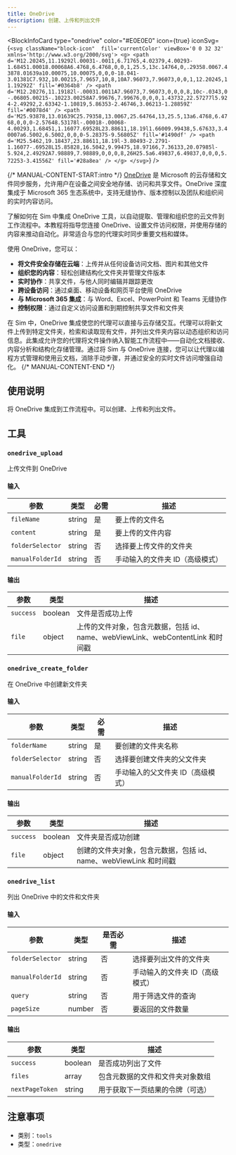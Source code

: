 ```yaml
---
title: OneDrive
description: 创建、上传和列出文件
---
```



<BlockInfoCard 
  type="onedrive"
  color="#E0E0E0"
  icon={true}
  iconSvg={`<svg className="block-icon"  fill='currentColor' viewBox='0 0 32 32' xmlns='http://www.w3.org/2000/svg'>
      <g>
        <path
          d='M12.20245,11.19292l.00031-.0011,6.71765,4.02379,4.00293-1.68451.00018.00068A6.4768,6.4768,0,0,1,25.5,13c.14764,0,.29358.0067.43878.01639a10.00075,10.00075,0,0,0-18.041-3.01381C7.932,10.00215,7.9657,10,8,10A7.96073,7.96073,0,0,1,12.20245,11.19292Z'
          fill='#0364b8'
        />
        <path
          d='M12.20276,11.19182l-.00031.0011A7.96073,7.96073,0,0,0,8,10c-.0343,0-.06805.00215-.10223.00258A7.99676,7.99676,0,0,0,1.43732,22.57277l5.924-2.49292,2.63342-1.10819,5.86353-2.46746,3.06213-1.28859Z'
          fill='#0078d4'
        />
        <path
          d='M25.93878,13.01639C25.79358,13.0067,25.64764,13,25.5,13a6.4768,6.4768,0,0,0-2.57648.53178l-.00018-.00068-4.00293,1.68451,1.16077.69528L23.88611,18.19l1.66009.99438,5.67633,3.40007a6.5002,6.5002,0,0,0-5.28375-9.56805Z'
          fill='#1490df'
        />
        <path
          d='M25.5462,19.18437,23.88611,18.19l-3.80493-2.2791-1.16077-.69528L15.85828,16.5042,9.99475,18.97166,7.36133,20.07985l-5.924,2.49292A7.98889,7.98889,0,0,0,8,26H25.5a6.49837,6.49837,0,0,0,5.72253-3.41556Z'
          fill='#28a8ea'
        />
      </g>
    </svg>`}
/>

{/* MANUAL-CONTENT-START:intro */}
[OneDrive](https://onedrive.live.com) 是 Microsoft 的云存储和文件同步服务，允许用户在设备之间安全地存储、访问和共享文件。OneDrive 深度集成于 Microsoft 365 生态系统中，支持无缝协作、版本控制以及团队和组织间的实时内容访问。

了解如何在 Sim 中集成 OneDrive 工具，以自动提取、管理和组织您的云文件到工作流程中。本教程将指导您连接 OneDrive、设置文件访问权限，并使用存储的内容来推动自动化。非常适合与您的代理实时同步重要文档和媒体。

使用 OneDrive，您可以：

- **将文件安全存储在云端**：上传并从任何设备访问文档、图片和其他文件
- **组织您的内容**：轻松创建结构化文件夹并管理文件版本
- **实时协作**：共享文件，与他人同时编辑并跟踪更改
- **跨设备访问**：通过桌面、移动设备和网页平台使用 OneDrive
- **与 Microsoft 365 集成**：与 Word、Excel、PowerPoint 和 Teams 无缝协作
- **控制权限**：通过自定义访问设置和到期控制共享文件和文件夹

在 Sim 中，OneDrive 集成使您的代理可以直接与云存储交互。代理可以将新文件上传到特定文件夹，检索和读取现有文件，并列出文件夹内容以动态组织和访问信息。此集成允许您的代理将文件操作纳入智能工作流程中——自动化文档接收、内容分析和结构化存储管理。通过将 Sim 与 OneDrive 连接，您可以让代理以编程方式管理和使用云文档，消除手动步骤，并通过安全的实时文件访问增强自动化。
{/* MANUAL-CONTENT-END */}

## 使用说明

将 OneDrive 集成到工作流程中。可以创建、上传和列出文件。

## 工具

### `onedrive_upload`

上传文件到 OneDrive

#### 输入

| 参数 | 类型 | 必需 | 描述 |
| --------- | ---- | -------- | ----------- |
| `fileName` | string | 是 | 要上传的文件名 |
| `content` | string | 是 | 要上传的文件内容 |
| `folderSelector` | string | 否 | 选择要上传文件的文件夹 |
| `manualFolderId` | string | 否 | 手动输入的文件夹 ID（高级模式） |

#### 输出

| 参数 | 类型 | 描述 |
| --------- | ---- | ----------- |
| `success` | boolean | 文件是否成功上传 |
| `file` | object | 上传的文件对象，包含元数据，包括 id、name、webViewLink、webContentLink 和时间戳 |

### `onedrive_create_folder`

在 OneDrive 中创建新文件夹

#### 输入

| 参数 | 类型 | 必需 | 描述 |
| --------- | ---- | -------- | ----------- |
| `folderName` | string | 是 | 要创建的文件夹名称 |
| `folderSelector` | string | 否 | 选择要创建文件夹的父文件夹 |
| `manualFolderId` | string | 否 | 手动输入的父文件夹 ID（高级模式） |

#### 输出

| 参数 | 类型 | 描述 |
| --------- | ---- | ----------- |
| `success` | boolean | 文件夹是否成功创建 |
| `file` | object | 创建的文件夹对象，包含元数据，包括 id、name、webViewLink 和时间戳 |

### `onedrive_list`

列出 OneDrive 中的文件和文件夹

#### 输入

| 参数 | 类型 | 是否必需 | 描述 |
| --------- | ---- | -------- | ----------- |
| `folderSelector` | string | 否 | 选择要列出文件的文件夹 |
| `manualFolderId` | string | 否 | 手动输入的文件夹 ID（高级模式） |
| `query` | string | 否 | 用于筛选文件的查询 |
| `pageSize` | number | 否 | 要返回的文件数量 |

#### 输出

| 参数 | 类型 | 描述 |
| --------- | ---- | ----------- |
| `success` | boolean | 是否成功列出了文件 |
| `files` | array | 包含元数据的文件和文件夹对象数组 |
| `nextPageToken` | string | 用于获取下一页结果的令牌（可选） |

## 注意事项

- 类别：`tools`
- 类型：`onedrive`
